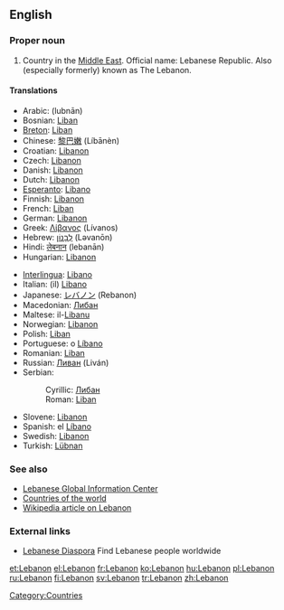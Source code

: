 ==English==
===Proper noun===
{{en-proper noun}}

# Country in the [[Middle East]].  Official name: Lebanese Republic.  Also (especially formerly) known as The Lebanon.

====Translations====
{{top}}
*Arabic: {{ARchar|[[لبنان]]}} (lubnān)
*Bosnian: [[Liban#Bosnian|Liban]] {{m}}
*[[Breton]]: [[Liban]]
*Chinese: [[黎巴嫩]] (Líbānèn)
*Croatian: [[Libanon]] {{m}}
*Czech: [[Libanon]]
*Danish: [[Libanon]]
*Dutch: [[Libanon]]
*[[Esperanto]]: [[Libano]]
*Finnish: [[Libanon]]
*French: [[Liban]] {{m}}
*German: [[Libanon]] {{m}}
*Greek: [[Λίβανος]] (Lívanos) {{m}}
*Hebrew: [[לבנון|לְבָנוֹן]] (Ləvanōn)
*Hindi: [[लेबनान]] (lebanān)
*Hungarian: [[Libanon]]
{{mid}}
*[[Interlingua]]: [[Libano]]
*Italian: (il) [[Libano]] {{m}}
*Japanese: [[レバノン]] (Rebanon)
*Macedonian: [[Либан]] {{m}}
*Maltese: il-[[Libanu]]
*Norwegian: [[Libanon]]
*Polish: [[Liban]]
*Portuguese: o [[Líbano]] {{m}}
*Romanian: [[Liban]] {{m}}
*Russian: [[Ливан]] (Liván) {{m}}
*Serbian:
*:Cyrillic: [[Либан#Serbian|Либан]] {{m}}
*:Roman: [[Liban#Serbian|Liban]] {{m}}
*Slovene: [[Libanon]] {{m}}
*Spanish: el [[Líbano]] {{m}}
*Swedish: [[Libanon]]
*Turkish: [[Lübnan]]
{{bottom}}

[[Category:Countries]]

===See also===
*[http://www.lgic.org Lebanese Global Information Center]
*[[Countries of the world]]
*[[w:Lebanon|Wikipedia article on Lebanon]]

===External links===
* [http://leb.org/ Lebanese Diaspora] Find Lebanese people worldwide

[[et:Lebanon]]
[[el:Lebanon]]
[[fr:Lebanon]]
[[ko:Lebanon]]
[[hu:Lebanon]]
[[pl:Lebanon]]
[[ru:Lebanon]]
[[fi:Lebanon]]
[[sv:Lebanon]]
[[tr:Lebanon]]
[[zh:Lebanon]]